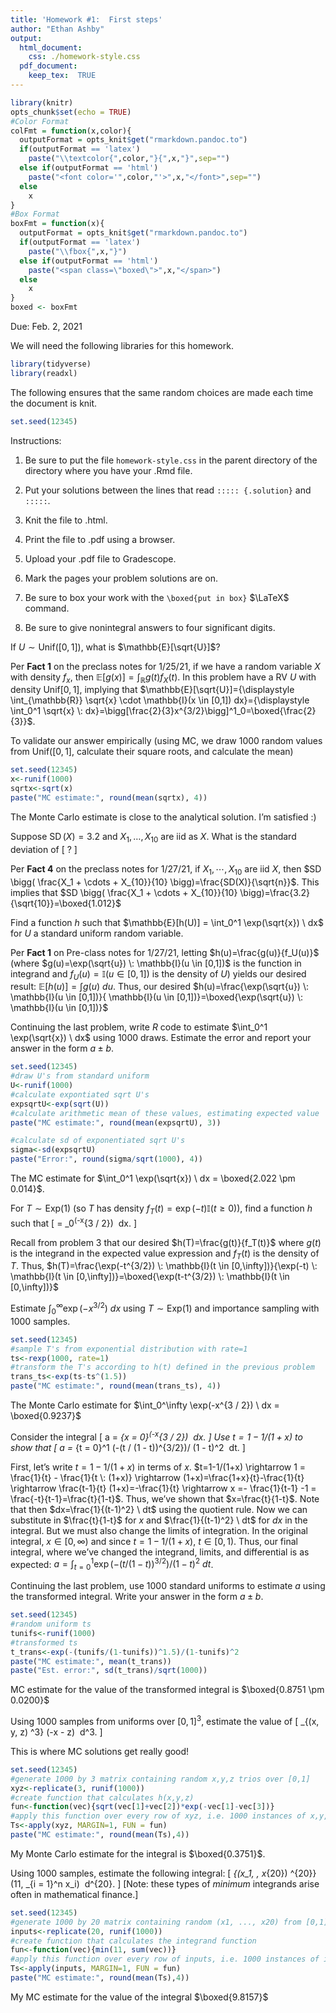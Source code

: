 ```yaml
---
title: 'Homework #1:  First steps'
author: "Ethan Ashby"
output:
  html_document:
    css: ./homework-style.css
  pdf_document: 
    keep_tex:  TRUE
---
```


\newcommand{\mean}{\mathbb{E}}
\newcommand{\ind}{\mathbb{I}}
\newcommand{\real}{\mathbb{R}}
\newcommand{\unifdist}{\textsf{Unif}}
\newcommand{\expdist}{\textsf{Exp}}
\newcommand{\sd}{\operatorname{SD}}
\newcommand{\sqrtfcn}{\operatorname{sqrt}}

\renewcommand{\linethickness}{0.2mm}

```r
library(knitr)
opts_chunk$set(echo = TRUE)
#Color Format
colFmt = function(x,color){
  outputFormat = opts_knit$get("rmarkdown.pandoc.to")
  if(outputFormat == 'latex')
    paste("\\textcolor{",color,"}{",x,"}",sep="")
  else if(outputFormat == 'html')
    paste("<font color='",color,"'>",x,"</font>",sep="")
  else
    x
}
#Box Format
boxFmt = function(x){
  outputFormat = opts_knit$get("rmarkdown.pandoc.to")
  if(outputFormat == 'latex')
    paste("\\fbox{",x,"}")
  else if(outputFormat == 'html')
    paste("<span class=\"boxed\">",x,"</span>")
  else
    x
}
boxed <- boxFmt
```

Due:  Feb. 2, 2021

We will need the following libraries for this homework.
```r
library(tidyverse)
library(readxl)
```

The following ensures that the same random choices are made each time the document is knit.
```r
set.seed(12345)
```


Instructions:  

1) Be sure to put the file `homework-style.css` in the parent directory of the directory where you have your .Rmd file.

1) Put your solutions between the lines that read `::::: {.solution}` and `:::::`.  

2) Knit the file to .html.

3) Print the file to .pdf using a browser.

4) Upload your .pdf file to Gradescope.

5) Mark the pages your problem solutions are on.

6) Be sure to box your work with the `\boxed{put in box}` $\LaTeX$ command.

7) Be sure to give nonintegral answers to four significant digits.

::::: {.problem}   
If $U \sim \unifdist([0, 1])$, what is $\mean[\sqrt{U}]$?
:::::

::::: {.solution}
Per **Fact 1** on the preclass notes for 1/25/21, if we have a random variable $X$ with density $f_x$, then $\mathbb{E}[g(x)]=\int_\mathbb{R} g(t) f_X(t)$. In this problem have a RV $U$ with density $\textrm{Unif}[0,1]$, implying that $\mathbb{E}[\sqrt{U}]={\displaystyle \int_{\mathbb{R}} \sqrt{x} \cdot \mathbb{I}(x \in [0,1]) dx}={\displaystyle \int_0^1 \sqrt{x} \: dx}=\bigg[\frac{2}{3}x^{3/2}\bigg]^1_0=\boxed{\frac{2}{3}}$.

To validate our answer empirically (using MC, we draw 1000 random values from $\unifdist([0, 1]$, calculate their square roots, and calculate the mean)
```r
set.seed(12345)
x<-runif(1000)
sqrtx<-sqrt(x)
paste("MC estimate:", round(mean(sqrtx), 4))
```
The Monte Carlo estimate is close to the analytical solution. I'm satisfied :)
:::::

::::: {.problem}
Suppose $\sd(X) = 3.2$ and $X_1, \ldots, X_{10}$ are iid as $X$.  What is the standard deviation of 
\[
\frac{X_1 + \cdots + X_{10}}{10}?
\]
:::::

::::: {.solution}
Per **Fact 4** on the preclass notes for 1/27/21, if $X_1, \cdots, X_{10}$ are iid $X$, then $SD \bigg( \frac{X_1 + \cdots + X_{10}}{10} \bigg)=\frac{SD(X)}{\sqrt{n}}$. This implies that $SD \bigg( \frac{X_1 + \cdots + X_{10}}{10} \bigg)=\frac{3.2}{\sqrt{10}}=\boxed{1.012}$
:::::

::::: {.problem}
Find a function $h$ such that $\mean[h(U)] = \int_0^1 \exp(\sqrt{x}) \ dx$ for $U$ a standard uniform random variable.
:::::

::::: {.solution}
Per **Fact 1** on Pre-class notes for 1/27/21, letting $h(u)=\frac{g(u)}{f_U(u)}$ (where $g(u)=\exp(\sqrt{u}) \: \mathbb{I}(u \in [0,1])$ is the function in integrand and $f_U(u)=\mathbb{I}(u \in [0,1])$ is the density of $U$) yields our desired result: $\mathbb{E}[h(u)]=\int g(u) \: du$. Thus, our desired $h(u)=\frac{\exp(\sqrt{u}) \: \mathbb{I}(u \in [0,1])}{ \mathbb{I}(u \in [0,1])}=\boxed{\exp(\sqrt{u}) \: \mathbb{I}(u \in [0,1])}$
:::::

::::: {.problem}
Continuing the last problem, write $R$ code to estimate $\int_0^1 \exp(\sqrt{x}) \ dx$ using 1000 draws.  Estimate the error and report your answer in the form $a \pm b$.
:::::

::::: {.solution}
```r
set.seed(12345)
#draw U's from standard uniform
U<-runif(1000)
#calculate expontiated sqrt U's
expsqrtU<-exp(sqrt(U))
#calculate arithmetic mean of these values, estimating expected value
paste("MC estimate:", round(mean(expsqrtU), 3))

#calculate sd of exponentiated sqrt U's
sigma<-sd(expsqrtU)
paste("Error:", round(sigma/sqrt(1000), 4))
```
The MC estimate for $\int_0^1 \exp(\sqrt{x}) \ dx = \boxed{2.022 \pm 0.014}$.
:::::

::::: {.problem}
For $T \sim \expdist(1)$ (so $T$ has density $f_T(t) = \exp(-t) \ind(t \geq 0))$, find a function $h$ such that 
\[
\mean[h(T)] = \int_0^\infty \exp(-x^{3 / 2}) \ dx.
\]
:::::

::::: {.solution}
Recall from problem 3 that our desired $h(T)=\frac{g(t)}{f_T(t)}$ where $g(t)$ is the integrand in the expected value expression and $f_T(t)$ is the density of $T$. Thus, $h(T)=\frac{\exp(-t^{3/2}) \: \mathbb{I}(t \in [0,\infty])}{\exp(-t) \: \mathbb{I}(t \in [0,\infty])}=\boxed{\exp(t-t^{3/2}) \: \mathbb{I}(t \in [0,\infty])}$
:::::

::::: {.problem}
Estimate $\int_0^\infty \exp(-x^{3 / 2}) \ dx$ using $T \sim \expdist(1)$ and importance sampling with $1000$ samples.
:::::

::::: {.solution}
```r
set.seed(12345)
#sample T's from exponential distribution with rate=1
ts<-rexp(1000, rate=1)
#transform the T's according to h(t) defined in the previous problem
trans_ts<-exp(ts-ts^(1.5))
paste("MC estimate:", round(mean(trans_ts), 4))
```

The Monte Carlo estimate for $\int_0^\infty \exp(-x^{3 / 2}) \ dx = \boxed{0.9237}$

:::::

::::: {.problem}
Consider the integral
\[
a = \int_{x = 0}^\infty \exp(-x^{3 / 2}) \ dx.
\]
Use $t = 1 - 1 / (1  + x)$ to show that
\[
a = \int_{t = 0}^1 \exp(-(t / (1 - t))^{3/2})/ (1 - t)^2 \ dt.
\]
::::: 

::::: {.solution}
First, let's write $t=1-1/(1+x)$ in terms of $x$. $t=1-1/(1+x) \rightarrow  1 = \frac{1}{t} - \frac{1}{t \: (1+x)} \rightarrow (1+x)=\frac{1+x}{t}-\frac{1}{t} \rightarrow \frac{t-1}{t} (1+x)=-\frac{1}{t} \rightarrow x =- \frac{1}{t-1} -1 = \frac{-t}{t-1}=\frac{t}{1-t}$.
Thus, we've shown that $x=\frac{t}{1-t}$.
Note that then $dx=\frac{1}{(t-1)^2} \ dt$ using the quotient rule.
Now we can substitute in $\frac{t}{1-t}$ for $x$ and $\frac{1}{(t-1)^2} \ dt$ for $dx$ in the integral. But we must also change the limits of integration. In the original integral, $x \in [0, \infty)$ and since $t=1-1/(1+x)$, $t \in [0, 1)$.
Thus, our final integral, where we've changed the integrand, limits, and differential is as expected:
$a = \int_{t = 0}^1 \exp(-(t / (1 - t))^{3/2})/ (1 - t)^2 \ dt$.
:::::

::::: {.problem}
Continuing the last problem, use 1000 standard uniforms to estimate $a$ using the transformed integral.  Write your answer in the form $a \pm b$.
:::::

::::: {.solution}
```r
set.seed(12345)
#random uniform ts
tunifs<-runif(1000)
#transformed ts
t_trans<-exp(-(tunifs/(1-tunifs))^1.5)/(1-tunifs)^2
paste("MC estimate:", mean(t_trans))
paste("Est. error:", sd(t_trans)/sqrt(1000))
```

MC estimate for the value of the transformed integral is $\boxed{0.8751 \pm 0.0200}$
:::::

::::: {.problem}
Using 1000 samples from uniforms over $[0, 1]^3$, estimate the value of 
\[
\int_{(x, y, z) \in [0, 1]^3} \sqrt{x + y}\exp(-x - z) \ d\real^3.
\]
:::::

::::: {.solution}
This is where MC solutions get really good!
```r
set.seed(12345)
#generate 1000 by 3 matrix containing random x,y,z trios over [0,1]
xyz<-replicate(3, runif(1000))
#create function that calculates h(x,y,z)
fun<-function(vec){sqrt(vec[1]+vec[2])*exp(-vec[1]-vec[3])}
#apply this function over every row of xyz, i.e. 1000 instances of x,y,z trios
Ts<-apply(xyz, MARGIN=1, FUN = fun)
paste("MC estimate:", round(mean(Ts),4))
```
My Monte Carlo estimate for the integral is $\boxed{0.3751}$.
:::::

::::: {.problem}
Using 1000 samples, estimate the following integral:
\[
\int_{(x_1, \ldots, x_{20}) \in [0,1]^{20}} \min\left(11, \sum_{i = 1}^n x_i\right) \ d\real^{20}.
\]
[Note:  these types of *minimum* integrands arise often in mathematical finance.]
:::::

::::: {.solution}

```r
set.seed(12345)
#generate 1000 by 20 matrix containing random (x1, ..., x20) from [0,1]^20
inputs<-replicate(20, runif(1000))
#create function that calculates the integrand function
fun<-function(vec){min(11, sum(vec))}
#apply this function over every row of inputs, i.e. 1000 instances of inputs
Ts<-apply(inputs, MARGIN=1, FUN = fun)
paste("MC estimate:", round(mean(Ts),4))
```
My MC estimate for the value of the integral $\boxed{9.8157}$
:::::
